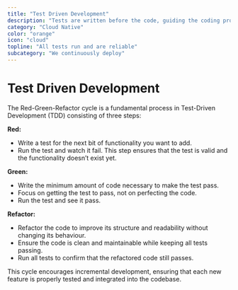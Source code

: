 ```yaml
---
title: "Test Driven Development"
description: "Tests are written before the code, guiding the coding process and ensuring functionality."
category: "Cloud Native"
color: "orange"
icon: "cloud"
topline: "All tests run and are reliable"
subcategory: "We continuously deploy"
---
```



# Test Driven Development

The Red-Green-Refactor cycle is a fundamental process in Test-Driven Development (TDD) consisting of three steps:

**Red:**

- Write a test for the next bit of functionality you want to add.
- Run the test and watch it fail. This step ensures that the test is valid and the functionality doesn’t exist yet.

**Green:**

- Write the minimum amount of code necessary to make the test pass.
- Focus on getting the test to pass, not on perfecting the code.
- Run the test and see it pass.

**Refactor:**

- Refactor the code to improve its structure and readability without changing its behaviour.
- Ensure the code is clean and maintainable while keeping all tests passing.
- Run all tests to confirm that the refactored code still passes.

This cycle encourages incremental development, ensuring that each new feature is properly tested and integrated into the codebase.
